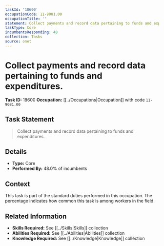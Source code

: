 ```yaml
---
taskId: '18600'
occupationCode: 11-9081.00
occupationTitle: ''
statement: Collect payments and record data pertaining to funds and expenditures.
taskType: Core
incumbentsResponding: 48
collection: Tasks
source: onet
---
```

# Collect payments and record data pertaining to funds and expenditures.

**Task ID:** 18600
**Occupation:** [[../Occupations|Occupation]] with code `11-9081.00`

## Task Statement

> Collect payments and record data pertaining to funds and expenditures.

## Details

- **Type:** Core
- **Performed By:** 48.0% of incumbents

## Context

This task is part of the standard duties performed in this occupation. The percentage indicates how common this task is among workers in the field.

## Related Information

- **Skills Required:** See [[../Skills|Skills]] collection
- **Abilities Required:** See [[../Abilities|Abilities]] collection
- **Knowledge Required:** See [[../Knowledge|Knowledge]] collection
